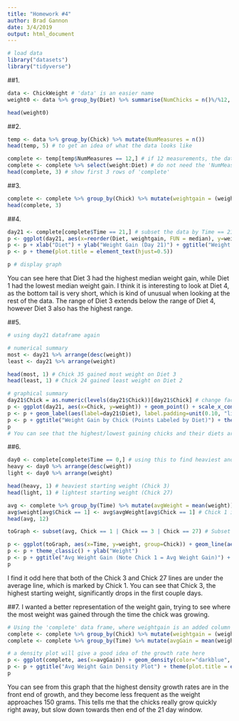```yaml
---
title: "Homework #4"
author: Brad Gannon
date: 3/4/2019
output: html_document
---
```


```r
# load data
library("datasets")
library("tidyverse")
```

##1.
```r
data <- ChickWeight # 'data' is an easier name
weight0 <- data %>% group_by(Diet) %>% summarise(NumChicks = n()%/%12, AvgWeight = mean(weight), WeightStDev = sd(weight))

head(weight0)
```

##2.
```r
temp <- data %>% group_by(Chick) %>% mutate(NumMeasures = n())
head(temp, 5) # to get an idea of what the data looks like

complete <- temp[temp$NumMeasures == 12,] # if 12 measurements, the data is complete
complete <- complete %>% select(weight:Diet) # do not need the 'NumMeasures' column, it was just a helper column
head(complete, 3) # show first 3 rows of 'complete'
```

##3.
```r
complete <- complete %>% group_by(Chick) %>% mutate(weightgain = (weight - weight[Time == 0]))
head(complete, 3)
```

##4.
```r
day21 <- complete[complete$Time == 21,] # subset the data by Time == 21
p <- ggplot(day21, aes(x=reorder(Diet, weightgain, FUN = median), y=weightgain)) + geom_boxplot() + expand_limits(y=0)
p <- p + xlab("Diet") + ylab("Weight Gain (Day 21)") + ggtitle("Weight Gain by Diet (Ordered by Median Weight Gain)")
p <- p + theme(plot.title = element_text(hjust=0.5))

p # display graph
```
You can see here that Diet 3 had the highest median weight gain, while Diet 1 had the lowest median weight gain. I think it is interesting to look at Diet 4, as the bottom tail is very short, which is kind of unusual when looking at the rest of the data. The range of Diet 3 extends below the range of Diet 4, however Diet 3 also has the highest range.

##5.
```r
# using day21 dataframe again

# numerical summary
most <- day21 %>% arrange(desc(weight))
least <- day21 %>% arrange(weight)

head(most, 1) # Chick 35 gained most weight on Diet 3
head(least, 1) # Chick 24 gained least weight on Diet 2

# graphical summary
day21$Chick = as.numeric(levels(day21$Chick))[day21$Chick] # change factor to numeric
p <- ggplot(day21, aes(x=Chick, y=weight)) + geom_point() + scale_x_continuous(breaks = seq(0,50,by = 2)) + expand_limits(y=50)
p <- p + geom_label(aes(label=day21$Diet), label.padding=unit(0.10, "lines"))  
p <- p + ggtitle("Weight Gain by Chick (Points Labeled by Diet)") + theme(plot.title = element_text(hjust=0.5)) + ylab("Weight Gain")
p
# You can see that the highest/lowest gaining chicks and their diets are the same on the graph and numeric representation
```

##6.
```r
day0 <- complete[complete$Time == 0,] # using this to find heaviest and lightest starting weights
heavy <- day0 %>% arrange(desc(weight))
light <- day0 %>% arrange(weight)

head(heavy, 1) # heaviest starting weight (Chick 3)
head(light, 1) # lightest starting weight (Chick 27)

avg <- complete %>% group_by(Time) %>% mutate(avgWeight = mean(weight)) %>% select(weight:Diet, avgWeight)
avg$weight[avg$Chick == 1] <- avg$avgWeight[avg$Chick == 1] # Chick 1 is not used here, I replaced its weight values to avg values
head(avg, 12)

toGraph <- subset(avg, Chick == 1 | Chick == 3 | Chick == 27) # Subset data into what I need

p <- ggplot(toGraph, aes(x=Time, y=weight, group=Chick)) + geom_line(aes(color=Chick)) + geom_point(aes(color=Chick))
p <- p + theme_classic() + ylab("Weight")
p <- p + ggtitle("Avg Weight Gain (Note Chick 1 = Avg Weight Gain)") + theme(plot.title = element_text(hjust=0.5))
p
```
I find it odd here that both of the Chick 3 and Chick 27 lines are under the average line, which is marked by Chick 1. You can see that Chick 3, the highest starting weight, significantly drops in the first couple days.

##7.
I wanted a better representation of the weight gain, trying to see where the most weight was gained through the time the chick was growing.
```r
# Using the 'complete' data frame, where weightgain is an added column
complete <- complete %>% group_by(Chick) %>% mutate(weightgain = (weight - weight[Time == 0]))
complete <- complete %>% group_by(Time) %>% mutate(avgGain = mean(weightgain)) # created avg gain column

# a density plot will give a good idea of the growth rate here
p <- ggplot(complete, aes(x=avgGain)) + geom_density(color="darkblue", fill="lightblue")
p <- p + ggtitle("Avg Weight Gain Density Plot") + theme(plot.title = element_text(hjust=0.5))
p
```
You can see from this graph that the highest density growth rates are in the front end of growth, and they become less frequent as the weight approaches 150 grams. This tells me that the chicks really grow quickly right away, but slow down towards then end of the 21 day window.